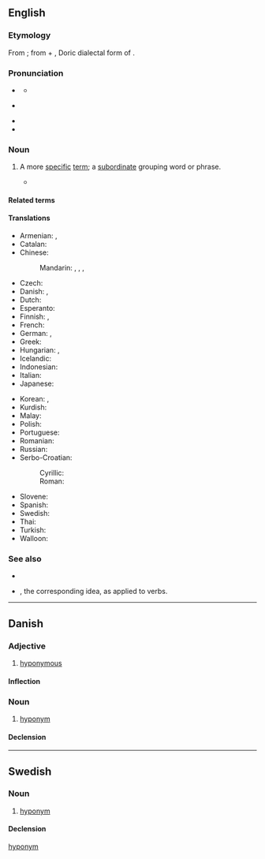 {{also|Hyponym}}
==English==

===Etymology===
From {{affix|en|hypo-|gloss1=under|-onym|gloss2=name; word}}; from {{der|en|grc|ὑπό||under}} + {{m|grc|ὄνυμα}}, Doric dialectal form of {{m|grc|ὄνομα||name}}.

===Pronunciation===
* {{a|UK}} {{IPA|/ˈhaɪpəʊ.nɪm/|/ˈhaɪpə.nɪm/|lang=en}}
** {{homophone|hypernym|lang=en}}
* {{a|US|Canada}} {{IPA|/ˈhaɪ.poʊ.nɪm/|/ˈhaɪpə.nɪm/|lang=en}}
* {{rhymes|ɪm|lang=en}}
* {{audio|En-ca-hyponym.ogg|Audio (Canada)|lang=en}}

===Noun===
{{en-noun}}

# {{lb|en|semantics}} A more [[specific]] [[term]]; a [[subordinate]] grouping word or phrase.
#: {{ux|en|“Dog” is a '''hyponym''' of “animal”.}}
#* {{quote-book|lang=en|year=1977|author=Ruth Kempson|title=Semantic Theory|location=Cambridge|publisher=Cambridge University Press|isbn=0521216133|page=86|passage=''Woman'' itself has as other '''hyponyms''', ''sculptress'' and ''waitress'', but is itself a '''hyponym''' of ''adult''.}}
#: {{ant|en|hyperonym|hypernym}}
#: {{coordinate terms|en|meronym}}

====Related terms====
{{rel3|en
|hyponymic
|hyponymous
|hyponymy}}

====Translations====
{{trans-top|more specific word}}
* Armenian: {{t|hy|հիպոնիմ}}, {{t|hy|ենթանիշ}} {{qualifier|rare}}
* Catalan: {{t+|ca|hipònim|m}}
* Chinese:
*: Mandarin: {{t|cmn|下義詞}}, {{t|cmn|下义词|tr=xiàyìcí}}, {{t|cmn|下位詞}}, {{t|cmn|下位词|tr=xiàwèicí}}
* Czech: {{t+|cs|hyponymum|n}}
* Danish: {{t+|da|hyponym|n}}, {{t+|da|underbegreb|n}}
* Dutch: {{t+|nl|hyponiem|n}}
* Esperanto: {{t|eo|hiponimo}}
* Finnish: {{t+|fi|alakäsite}}, {{t+|fi|hyponyymi}}
* French: {{t+|fr|hyponyme|m}}
* German: {{t+|de|Unterbegriff|m}}, {{t+|de|Hyponym|n}}
* Greek: {{t+|el|υπώνυμο|n}}
* Hungarian: {{t+|hu|hiponima}}, {{t|hu|[[alárendelt]] [[fogalom]]/[[név]]/[[kifejezés]]}}
* Icelandic: {{t+|is|undirheiti|n}}
* Indonesian: {{t+|id|hiponim}}
* Italian: {{t+|it|iponimo|m}}
* Japanese: {{t+|ja|下位語|tr=[[かいご]], kaigo}}
{{trans-mid}}
* Korean: {{t+|ko|하위어}}, {{t+|ko|하의어}}
* Kurdish: {{t+|ku|hîponîm}}
* Malay: {{t|ms|hiponim}}
* Polish: {{t+|pl|hiponim|m-in}}
* Portuguese: {{t+|pt|hipónimo|m}}
* Romanian: {{t|ro|hiponim|n}}
* Russian: {{t+|ru|гипо́ним|m}}
* Serbo-Croatian:
*: Cyrillic: {{t|sh|хипо̀нӣм|m}}
*: Roman: {{t+|sh|hipònīm|m}}
* Slovene: {{t|sl|podpomenka|f}}
* Spanish: {{t+|es|hipónimo|m}}
* Swedish: {{t+|sv|hyponym|c}}
* Thai: {{t|th|คําลูก|tr=kam-lûuk}}
* Turkish: {{t|tr|alt kavram}}
* Walloon: {{t+|wa|dizotrin mot|m}}
{{trans-bottom}}

===See also===
* {{projectlink|wikipedia}}
* {{l|en|troponym}}, the corresponding idea, as applied to verbs.

----

==Danish==

===Adjective===
{{da-adj}}

# [[hyponymous]]

====Inflection====
{{da-infl-adj}}

===Noun===
{{da-noun|et|er}}

# [[hyponym#English|hyponym]]
#: {{syn|da|underbegreb}}

====Declension====
{{da-decl|et|er}}

----

==Swedish==

===Noun===
{{sv-noun|c}}

# [[#English|hyponym]]

====Declension====
{{sv-infl-noun-c-er}}

[[Category:sv:Semantics|hyponym]]